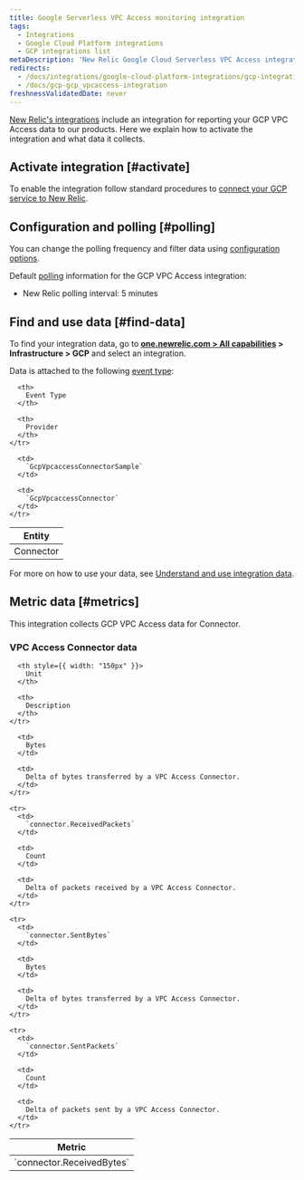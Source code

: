 ```yaml
---
title: Google Serverless VPC Access monitoring integration
tags:
  - Integrations
  - Google Cloud Platform integrations
  - GCP integrations list
metaDescription: 'New Relic Google Cloud Serverless VPC Access integration: the data it reports and how to enable it.'
redirects:
  - /docs/integrations/google-cloud-platform-integrations/gcp-integrations-list/google-serverless-vpc-access-monitoring-integration
  - /docs/gcp-gcp_vpcaccess-integration
freshnessValidatedDate: never
---
```


[New Relic's integrations](/docs/infrastructure/integrations-getting-started/getting-started/introduction-infrastructure-integrations) include an integration for reporting your GCP VPC Access data to our products. Here we explain how to activate the integration and what data it collects.

## Activate integration [#activate]

To enable the integration follow standard procedures to [connect your GCP service to New Relic](/docs/connect-google-cloud-platform-services-infrastructure).

## Configuration and polling [#polling]

You can change the polling frequency and filter data using [configuration options](/docs/integrations/new-relic-integrations/getting-started/configure-polling-frequency-data-collection-cloud-integrations).

Default [polling](/docs/integrations/google-cloud-platform-integrations/getting-started/polling-intervals-gcp-integrations) information for the GCP VPC Access integration:

* New Relic polling interval: 5 minutes

## Find and use data [#find-data]

To find your integration data, go to **[one.newrelic.com > All capabilities](https://one.newrelic.com/all-capabilities) > Infrastructure > GCP** and select an integration.

Data is attached to the following [event type](/docs/data-apis/understand-data/new-relic-data-types/#event-data):

<table>
  <thead>
    <tr>
      <th>
        Entity
      </th>

      <th>
        Event Type
      </th>

      <th>
        Provider
      </th>
    </tr>
  </thead>

  <tbody>
    <tr>
      <td>
        Connector
      </td>

      <td>
        `GcpVpcaccessConnectorSample`
      </td>

      <td>
        `GcpVpcaccessConnector`
      </td>
    </tr>
  </tbody>
</table>

For more on how to use your data, see [Understand and use integration data](/docs/infrastructure/integrations/find-use-infrastructure-integration-data).

## Metric data [#metrics]

This integration collects GCP VPC Access data for Connector.

### VPC Access Connector data

<table>
  <thead>
    <tr>
      <th style={{ width: "275px" }}>
        Metric
      </th>

      <th style={{ width: "150px" }}>
        Unit
      </th>

      <th>
        Description
      </th>
    </tr>
  </thead>

  <tbody>
    <tr>
      <td>
        `connector.ReceivedBytes`
      </td>

      <td>
        Bytes
      </td>

      <td>
        Delta of bytes transferred by a VPC Access Connector.
      </td>
    </tr>

    <tr>
      <td>
        `connector.ReceivedPackets`
      </td>

      <td>
        Count
      </td>

      <td>
        Delta of packets received by a VPC Access Connector.
      </td>
    </tr>

    <tr>
      <td>
        `connector.SentBytes`
      </td>

      <td>
        Bytes
      </td>

      <td>
        Delta of bytes transferred by a VPC Access Connector.
      </td>
    </tr>

    <tr>
      <td>
        `connector.SentPackets`
      </td>

      <td>
        Count
      </td>

      <td>
        Delta of packets sent by a VPC Access Connector.
      </td>
    </tr>
  </tbody>
</table>
